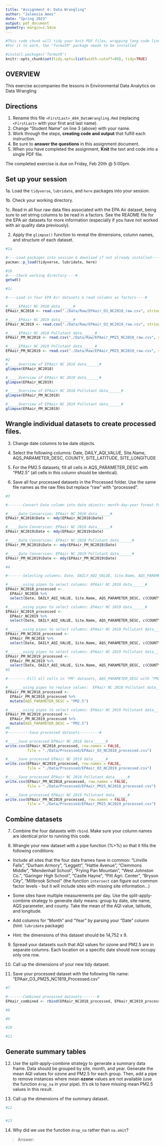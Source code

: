 ```yaml
---
title: "Assignment 4: Data Wrangling"
author: "Jaleesia Amos"
date: "Spring 2023"
output: pdf_document
geometry: margin=2.54cm
---
```


```r
#This code chunk will tidy your knit PDF files, wrapping long code lines
#For it to work, the "formatR" package needs to be installed

#install.packages('formatR')
knitr::opts_chunk$set(tidy.opts=list(width.cutoff=80), tidy=TRUE)
```


## OVERVIEW

This exercise accompanies the lessons in Environmental Data Analytics on Data Wrangling 

## Directions

1.  Rename this file `<FirstLast>_A04_DataWrangling.Rmd` (replacing `<FirstLast>` with your first and last name).
2. Change "Student Name" on line 3 (above) with your name.
3. Work through the steps, **creating code and output** that fulfill each instruction.
4. Be sure to **answer the questions** in this assignment document.
5. When you have completed the assignment, **Knit** the text and code into a single PDF file.

The completed exercise is due on Friday, Feb 20th @ 5:00pm.

## Set up your session 

1a. Load the `tidyverse`,  `lubridate`, and `here` packages into your session.

1b. Check your working directory.

1c. Read in all four raw data files associated with the EPA Air dataset, being sure to set string columns to be read in a factors. See the README file for the EPA air datasets for more information (especially if you have not worked with air quality data previously).


2. Apply the `glimpse()` function to reveal the dimensions, column names, and structure of each dataset. 

```r
#1a 

#----Load packages into session & download if not already installed----#
pacman::p_load(tidyverse, lubridate, here)

#1b 
#----Check working directory----#
getwd()

#1c 

#----Load in four EPA Air datasets & read columns as factors----#

#_____EPAair NC 2018 data______#
EPAair_NC2018 <- read.csv("./Data/Raw/EPAair_O3_NC2018_raw.csv", stringsAsFactors = TRUE)

#_____EPAair NC 2019 data______#
EPAair_NC2019 <- read.csv("./Data/Raw/EPAair_O3_NC2019_raw.csv", stringsAsFactors = TRUE)

#_____EPAair NC 2018 Pollutant data______#
EPAair_PM_NC2018 <- read.csv("./Data/Raw/EPAair_PM25_NC2018_raw.csv", stringsAsFactors = TRUE)

#_____EPAair NC 2019 Pollutant data______#
EPAair_PM_NC2019 <- read.csv("./Data/Raw/EPAair_PM25_NC2019_raw.csv", stringsAsFactors = TRUE)

#2 
#_____Overview of EPAair NC 2018 data______#
glimpse(EPAair_NC2018)

#_____Overview of EPAair NC 2019 data______#
glimpse(EPAair_NC2019)

#_____Overview of EPAair NC 2018 Pollutant data______#
glimpse(EPAair_PM_NC2018)

#_____Overview of EPAair NC 2019 Pollutant data______#
glimpse(EPAair_PM_NC2019)

```


## Wrangle individual datasets to create processed files.

3. Change date columns to be date objects.

4. Select the following columns: Date, DAILY_AQI_VALUE, Site.Name, AQS_PARAMETER_DESC, COUNTY, SITE_LATITUDE, SITE_LONGITUDE

5. For the PM2.5 datasets, fill all cells in AQS_PARAMETER_DESC with "PM2.5" (all cells in this column should be identical).

6. Save all four processed datasets in the Processed folder. Use the same file names as the raw files but replace "raw" with "processed".

```r
#3

#-------Convert Date column into date objects: month-day-year format for each dataset------#

#_____Date Conversion: EPAair NC 2018 data______#
EPAair_NC2018$Date <- mdy(EPAair_NC2018$Date)

#_____Date Conversion: EPAair NC 2019 data______#
EPAair_NC2019$Date <- mdy(EPAair_NC2019$Date)

#_____Date Conversion: EPAair NC 2018 Pollutant data______#
EPAair_PM_NC2018$Date <- mdy(EPAair_PM_NC2018$Date)

#_____Date Conversion: EPAair NC 2019 Pollutant data______#
EPAair_PM_NC2019$Date <- mdy(EPAair_PM_NC2019$Date)

#4

#-------Selecting columns: Date, DAILY_AQI_VALUE, Site.Name, AQS_PARAMETER_DESC, COUNTY, SITE_LATITUDE, SITE_LONGITUDE for each dataset------#

#_______using pipes to select columns: EPAair NC 2018 data______#
EPAair_NC2018_processed <- 
  EPAair_NC2018 %>%
  select(Date, DAILY_AQI_VALUE, Site.Name, AQS_PARAMETER_DESC, c(COUNTY:SITE_LONGITUDE))

#_______using pipes to select columns: EPAair NC 2019 data______#
EPAair_NC2019_processed <- 
  EPAair_NC2019 %>%
  select(Date, DAILY_AQI_VALUE, Site.Name, AQS_PARAMETER_DESC, c(COUNTY:SITE_LONGITUDE))

#_______using pipes to select columns: EPAair NC 2018 Pollutant data______#
EPAair_PM_NC2018_processed <- 
  EPAair_PM_NC2018 %>%
  select(Date, DAILY_AQI_VALUE, Site.Name, AQS_PARAMETER_DESC, c(COUNTY:SITE_LONGITUDE))

#_______using pipes to select columns: EPAair NC 2019 Pollutant data______#
EPAair_PM_NC2019_processed <-
  EPAair_PM_NC2019 %>%
  select(Date, DAILY_AQI_VALUE, Site.Name, AQS_PARAMETER_DESC, c(COUNTY:SITE_LONGITUDE))
#5

#---------Fill all cells in "PM" datasets, AQS_PARAMETER_DESC with "PM2.5------------#

#_______using pipes to replace values:  EPAair NC 2018 Pollutant data______#
EPAair_PM_NC2018_processed <- 
  EPAair_PM_NC2018_processed %>%
  mutate(AQS_PARAMETER_DESC = "PM2.5")

#_______using pipes to select columns: EPAair NC 2019 Pollutant data______#
EPAair_PM_NC2019_processed <-
  EPAair_PM_NC2019_processed %>%
  mutate(AQS_PARAMETER_DESC = "PM2.5")
#6
#----------Save processed datasets---------#

#_____Save processed EPAair NC 2018 data______#
write.csv(EPAair_NC2018_processed, row.names = FALSE, 
          file = "./Data/Processed/EPAair_O3_NC2018_processed.csv")

#_____Save processed EPAair NC 2019 data______#
write.csv(EPAair_NC2019_processed, row.names = FALSE, 
          file = "./Data/Processed/EPAair_O3_NC2019_processed.csv")

#_____Save processed EPAair NC 2018 Pollutant data______#
write.csv(EPAair_PM_NC2018_processed, row.names = FALSE, 
          file = "./Data/Processed/EPAair_PM25_NC2018_processed.csv")

#_____Save processed EPAair NC 2019 Pollutant data______#
write.csv(EPAair_PM_NC2019_processed, row.names = FALSE, 
          file = "./Data/Processed/EPAair_PM25_NC2019_processed.csv")
```


## Combine datasets

7. Combine the four datasets with `rbind`. Make sure your column names are identical prior to running this code.

8. Wrangle your new dataset with a pipe function (%>%) so that it fills the following conditions: 

  * Include all sites that the four data frames have in common: "Linville Falls", "Durham Armory", "Leggett", "Hattie Avenue", "Clemmons Middle", "Mendenhall School", "Frying Pan Mountain", "West Johnston Co.", "Garinger High School", "Castle Hayne", "Pitt Agri. Center", "Bryson City", "Millbrook School" (the function `intersect` can figure out common factor levels - but it will include sites with missing site information...) 

  * Some sites have multiple measurements per day. Use the split-apply-combine strategy to generate daily means: group by date, site name, AQS parameter, and county. Take the mean of the AQI value, latitude, and longitude.
  
  * Add columns for "Month" and "Year" by parsing your "Date" column (hint: `lubridate` package)
  
  * Hint: the dimensions of this dataset should be 14,752 x 9.

9. Spread your datasets such that AQI values for ozone and PM2.5 are in separate columns. Each location on a specific date should now occupy only one row.

10. Call up the dimensions of your new tidy dataset.

11. Save your processed dataset with the following file name: "EPAair_O3_PM25_NC1819_Processed.csv"

```r
#7 

#-------Combined processed datasets-------#
EPAair_combined <- rbind(EPAair_NC2018_processed, EPAair_NC2019_processed, EPAair_PM_NC2018_processed, EPAair_PM_NC2019_processed)

#8 

#9

#10

#11

```


## Generate summary tables

12. Use the split-apply-combine strategy to generate a summary data frame. Data should be grouped by site, month, and year. Generate the mean AQI values for ozone and PM2.5 for each group. Then, add a pipe to remove instances where mean **ozone** values are not available (use the function `drop_na` in your pipe). It's ok to have missing mean PM2.5 values in this result. 

13. Call up the dimensions of the summary dataset.

```r

#12


#13


```

14. Why did we use the function `drop_na` rather than `na.omit`?

> Answer: 
